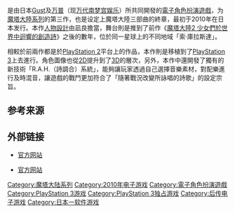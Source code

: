 {{Refimprove|time=2019-04-13}}
{{NoteTA
| G1=Games
| 1=zh-cn:响彻世界的少女的创造诗; zh-tw:少女們於世界中迴響的創造詩;
}}
{{Infobox VG
| title = 魔塔大陸3 終結世界的少女詩歌
| japanese = アルトネリコ3 世界終焉の引鉄は少女の詩が弾く
| english = Ar Tonelico Qoga: Knell of Ar Ciel
| image = File:Ar tonelico III.jpg
| developer = [[万普|万普]]、[[Gust|Gust]]
| publisher = {{vgr|JP|[[万代南梦宫游戏|万代南梦宫游戏]]|NA|[[日本一软件|日本一软件]]<ref name="Qoga"/>|EU|日本一软件}}
| director = 土屋曉
| engine =
| series = [[魔塔大陆系列|魔塔大陆系列]]
| released = {{vgr|JP|January 28, 2010<ref name=Siliconera>{{Cite web |url=http://www.siliconera.com/2009/10/13/reyvateils-return-ar-tonelico-iii-announced/ |title=Reyvateils Return, Ar tonelico III Announced |publisher=Siliconera}}</ref>|NA|March 15, 2011<ref name="Qoga">{{cite web |url=http://scrawlfx.com/2010/07/ar-tonelico-3-dated-for-the-north-america |title=Ar Tonelico 3 dated for the North America |author=Sal Romano |date=July 15, 2010 |work= |publisher=Scrawl |accessdate=July 8, 2010 |archiveurl=https://web.archive.org/web/20100717201755/http://scrawlfx.com/2010/07/ar-tonelico-3-dated-for-the-north-america |archivedate=2010-07-17|deadurl=no }}</ref>|EU|April 1, 2011}}
| genre = [[電子角色扮演遊戲|電子角色扮演遊戲]]
| modes = [[單人遊戲|單人遊戲]]
| platforms = [[PlayStation_3|PlayStation 3]]
}}

{{Vgname|魔塔大陸3 終結世界的少女詩歌|ja=アルトネリコ3 世界終焉の引鉄は少女の詩が弾く|en=Ar Tonelico Qoga: Knell of Ar Ciel|diff=yes}}是由日本[[Gust|Gust]]及[[万普|万普]]（现[[万代南梦宫娱乐|万代南梦宫娱乐]]）所共同開發的[[電子角色扮演遊戲|電子角色扮演遊戲]]，为[[魔塔大陸系列|魔塔大陸系列]]的第三作，也是设定上魔塔大陸三部曲的終章，最初于2010年在日本发行。本作[[人物設計|人物設計]]由凪良擔當，舞台則是推到了前作《[[魔塔大陸2_少女們於世界中迴響的創造詩|魔塔大陸2 少女們於世界中迴響的創造詩]]》之後的數年，位於同一星球上的不同地域「索·庫拉斯達」。

相較於前兩作都是於[[PlayStation_2|PlayStation 2]]平台上的作品，本作則是移植到了[[PlayStation_3|PlayStation 3]]上去進行。角色圖像也從[[2D|2D]]提升到了[[3D|3D]]的層次，另外，本作中還開發了獨有的新技術「R.A.H.（詩調合）系統」，能夠讓玩家透過自己選擇音樂素材，對配樂進行及時混音，讓遊戲的戰鬥更加符合了「隨著戰況改變所詠唱的詩歌」的設定宗旨。

== 参考来源 ==
{{reflist}}

== 外部链接 ==
*{{ja}}[https://web.archive.org/web/20151007024616/http://ar-tonelico.jp/at3/ 官方网站]
*{{en}}[http://nisamerica.com/games/atq/ 官方网站]

{{Ar tonelico}}

{{DEFAULTSORT:Ar Tonelico Qoga, Knell Of Ar Ciel}}
[[Category:魔塔大陆系列|Category:魔塔大陆系列]]
[[Category:2010年电子游戏|Category:2010年电子游戏]]
[[Category:電子角色扮演遊戲|Category:電子角色扮演遊戲]]
[[Category:PlayStation_3游戏|Category:PlayStation 3游戏]]
[[Category:PlayStation_3独占游戏|Category:PlayStation 3独占游戏]]
[[Category:后传电子游戏|Category:后传电子游戏]]
[[Category:日本一软件游戏|Category:日本一软件游戏]]

{{rpg-videogame-stub}}
